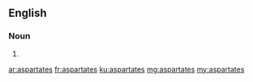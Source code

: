 ==English==

===Noun===
{{head|en}}

# {{plural of|aspartate}}

[[ar:aspartates]]
[[fr:aspartates]]
[[ku:aspartates]]
[[mg:aspartates]]
[[my:aspartates]]